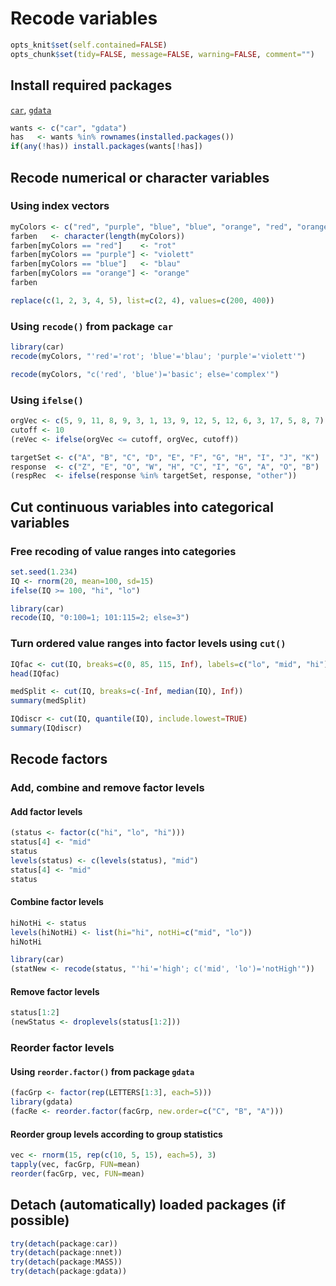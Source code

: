 Recode variables
=========================

```r
opts_knit$set(self.contained=FALSE)
opts_chunk$set(tidy=FALSE, message=FALSE, warning=FALSE, comment="")
```

Install required packages
-------------------------

[`car`](http://cran.r-project.org/package=car), [`gdata`](http://cran.r-project.org/package=gdata)

```r
wants <- c("car", "gdata")
has   <- wants %in% rownames(installed.packages())
if(any(!has)) install.packages(wants[!has])
```

Recode numerical or character variables
-------------------------
    
### Using index vectors

```r
myColors <- c("red", "purple", "blue", "blue", "orange", "red", "orange")
farben   <- character(length(myColors))
farben[myColors == "red"]    <- "rot"
farben[myColors == "purple"] <- "violett"
farben[myColors == "blue"]   <- "blau"
farben[myColors == "orange"] <- "orange"
farben
```

```r
replace(c(1, 2, 3, 4, 5), list=c(2, 4), values=c(200, 400))
```

### Using `recode()` from package `car`

```r
library(car)
recode(myColors, "'red'='rot'; 'blue'='blau'; 'purple'='violett'")
```

```r
recode(myColors, "c('red', 'blue')='basic'; else='complex'")
```

### Using `ifelse()`

```r
orgVec <- c(5, 9, 11, 8, 9, 3, 1, 13, 9, 12, 5, 12, 6, 3, 17, 5, 8, 7)
cutoff <- 10
(reVec <- ifelse(orgVec <= cutoff, orgVec, cutoff))
```

```r
targetSet <- c("A", "B", "C", "D", "E", "F", "G", "H", "I", "J", "K")
response  <- c("Z", "E", "O", "W", "H", "C", "I", "G", "A", "O", "B")
(respRec  <- ifelse(response %in% targetSet, response, "other"))
```

Cut continuous variables into categorical variables
-------------------------

### Free recoding of value ranges into categories

```r
set.seed(1.234)
IQ <- rnorm(20, mean=100, sd=15)
ifelse(IQ >= 100, "hi", "lo")
```

```r
library(car)
recode(IQ, "0:100=1; 101:115=2; else=3")
```

### Turn ordered value ranges into factor levels using `cut()`

```r
IQfac <- cut(IQ, breaks=c(0, 85, 115, Inf), labels=c("lo", "mid", "hi"))
head(IQfac)
```

```r
medSplit <- cut(IQ, breaks=c(-Inf, median(IQ), Inf))
summary(medSplit)
```

```r
IQdiscr <- cut(IQ, quantile(IQ), include.lowest=TRUE)
summary(IQdiscr)
```

Recode factors
-------------------------

### Add, combine and remove factor levels
#### Add factor levels

```r
(status <- factor(c("hi", "lo", "hi")))
status[4] <- "mid"
status
levels(status) <- c(levels(status), "mid")
status[4] <- "mid"
status
```

#### Combine factor levels

```r
hiNotHi <- status
levels(hiNotHi) <- list(hi="hi", notHi=c("mid", "lo"))
hiNotHi
```

```r
library(car)
(statNew <- recode(status, "'hi'='high'; c('mid', 'lo')='notHigh'"))
```

#### Remove factor levels

```r
status[1:2]
(newStatus <- droplevels(status[1:2]))
```

### Reorder factor levels
#### Using `reorder.factor()` from package `gdata`

```r
(facGrp <- factor(rep(LETTERS[1:3], each=5)))
library(gdata)
(facRe <- reorder.factor(facGrp, new.order=c("C", "B", "A")))
```

#### Reorder group levels according to group statistics

```r
vec <- rnorm(15, rep(c(10, 5, 15), each=5), 3)
tapply(vec, facGrp, FUN=mean)
reorder(facGrp, vec, FUN=mean)
```

Detach (automatically) loaded packages (if possible)
-------------------------

```r
try(detach(package:car))
try(detach(package:nnet))
try(detach(package:MASS))
try(detach(package:gdata))
```
